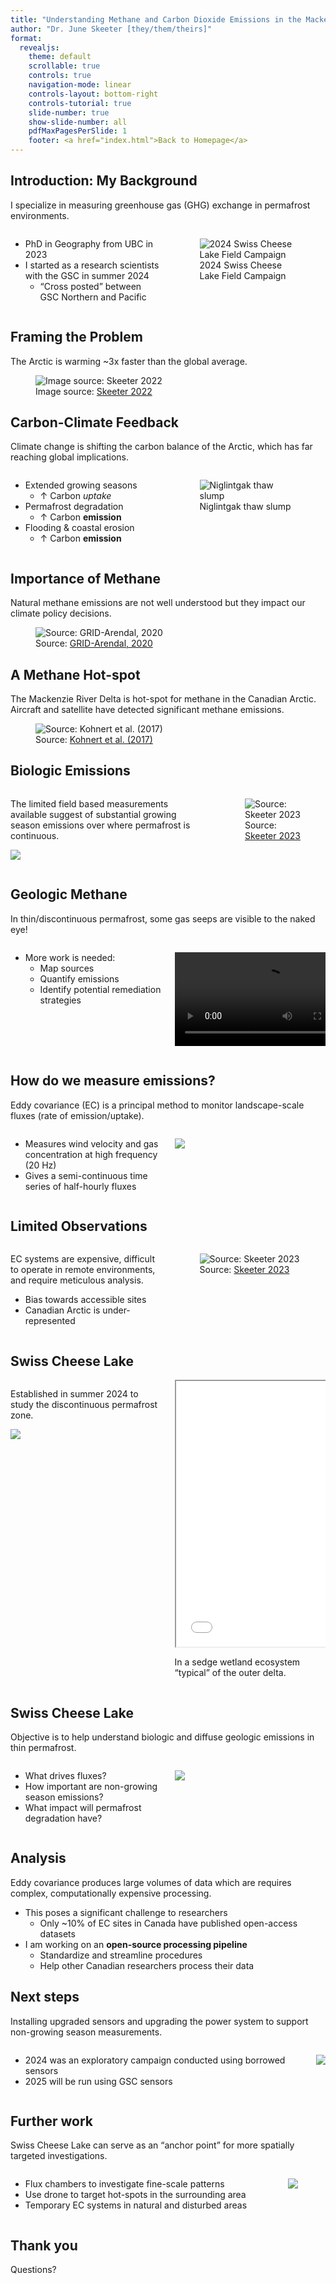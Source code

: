 ```yaml
---
title: "Understanding Methane and Carbon Dioxide Emissions in the Mackenzie Delta Region"
author: "Dr. June Skeeter [they/them/theirs]"
format:
  revealjs:
    theme: default
    scrollable: true
    controls: true
    navigation-mode: linear
    controls-layout: bottom-right
    controls-tutorial: true
    slide-number: true
    show-slide-number: all
    pdfMaxPagesPerSlide: 1
    footer: <a href="index.html">Back to Homepage</a>
---
```


## Introduction: My Background


I specialize in measuring greenhouse gas (GHG) exchange in permafrost environments.

::::{.columns}
:::{.column width=50%}

* PhD in Geography from UBC in 2023
* I started as a research scientists with the GSC in summer 2024
  + "Cross posted" between GSC Northern and Pacific

:::

:::{.column width=50%}

![2024 Swiss Cheese Lake Field Campaign](images/me.jpg)

:::
::::


## Framing the Problem

The Arctic is warming ~3x faster than the global average.  

![Image source: [Skeeter 2022](https://june-skeeter.github.io/ThesisDefense/#/)](images/CMIP.png)



## Carbon-Climate Feedback

Climate change is shifting the carbon balance of the Arctic, which has far reaching global implications.

::::{.columns}
:::{.column width=50%}


* Extended growing seasons
  + &uarr; Carbon *uptake*
* Permafrost degradation
  + &uarr; Carbon **emission**
* Flooding & coastal erosion
  + &uarr; Carbon **emission**


:::

:::{.column width=50%}

![Niglintgak thaw slump](images/Slump.jpg)

:::
::::

## Importance of Methane

Natural methane emissions are not well understood but they impact our climate policy decisions.

![Source: [GRID-Arendal, 2020](https://storymaps.arcgis.com/stories/c163de04de7849cdb917fee88015dd73)](images/MethaneSources.png)


## A Methane Hot-spot

The Mackenzie River Delta is hot-spot for methane in the Canadian Arctic.  Aircraft and satellite have detected significant methane emissions.

![Source: [Kohnert et al. (2017)](https://www.nature.com/articles/s41598-017-05783-2/figures/2)](images/Kohnert.webp)

## Biologic Emissions

::::{.columns}
:::{.column width=65%}

The limited field based measurements available suggest of substantial growing season emissions over where permafrost is continuous.

![](images/Asci.png)

:::
:::{.column width=35%}

![Source: [Skeeter 2023](https://open.library.ubc.ca/soa/cIRcle/collections/ubctheses/24/items/1.0421939)](images/DeltaMap.png)

:::
::::

## Geologic Methane

In thin/discontinuous permafrost, some gas seeps are visible to the naked eye!

::::{.columns}
:::{.column width=50%}

* More work is needed:
  + Map sources
  + Quantify emissions
  + Identify potential remediation strategies

:::
:::{.column width=50%}

![](images/Bubbles.mp4)

:::
::::

## How do we measure emissions?

Eddy covariance (EC) is a principal method to monitor landscape-scale fluxes (rate of emission/uptake).

::::{.columns}
:::{.column width=50%}

* Measures wind velocity and gas concentration at high frequency (20 Hz)
* Gives a semi-continuous time series of half-hourly fluxes 

:::
:::{.column width=50%}

![](images/EC.jpg)

:::
::::

## Limited Observations

::::{.columns}
:::{.column width=50%}

EC systems are expensive, difficult to operate in remote environments, and require meticulous analysis.

+ Bias towards accessible sites
+ Canadian Arctic is under-represented

:::

:::{.column width=50%}

![Source: [Skeeter 2023](https://open.library.ubc.ca/soa/cIRcle/collections/ubctheses/24/items/1.0421939)](images/Fig1.png)


:::
::::



## Swiss Cheese Lake

::::{.columns}
:::{.column width="50%"}

Established in summer 2024 to study the discontinuous permafrost zone. 

![](images/SCL_fall.jpg)

:::
:::{.column width=50%}


<iframe src="fieldSiteMap.html"width="500" height="425"></iframe>

In a sedge wetland ecosystem "typical" of the outer delta.

:::
::::

## Swiss Cheese Lake


Objective is to help understand biologic and diffuse geologic emissions in thin permafrost.

::::{.columns}
:::{.column width="50%"}

* What drives fluxes?
* How important are non-growing season emissions?
* What impact will permafrost degradation have? 


:::
:::{.column width="50%"}


![](images/SCL.jpg)

:::
::::

## Analysis

Eddy covariance produces large volumes of data which are requires complex, computationally expensive processing.

* This poses a significant challenge to researchers
  + Only ~10% of EC sites in Canada have published open-access datasets

* I am working on an **open-source processing pipeline** 
  + Standardize and streamline procedures
  +  Help other Canadian researchers process their data


## Next steps

Installing upgraded sensors and upgrading the power system to support non-growing season measurements.

::::{.columns}
:::{.column}

* 2024 was an exploratory campaign conducted using borrowed sensors
* 2025 will be run using GSC sensors

:::
:::{.column}

![](images/Power.jpg)

:::
::::

## Further work

Swiss Cheese Lake can serve as an "anchor point" for more spatially targeted investigations.

::::{.columns}
:::{.column}

* Flux chambers to investigate fine-scale patterns
* Use drone to target hot-spots in the surrounding area
* Temporary EC systems in natural and disturbed areas


:::
:::{.column}

![](images/Camp.jpg)

:::
::::


## Thank you {background-image="images/rainbow.jpg"} 

Questions?